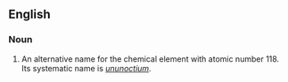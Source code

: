 ==English==

===Noun===
{{en-noun|sg=[[eka]]-[[radon]]|-}}

# {{element}} An alternative name for the chemical element with atomic number 118. Its systematic name is ''[[ununoctium]]''.